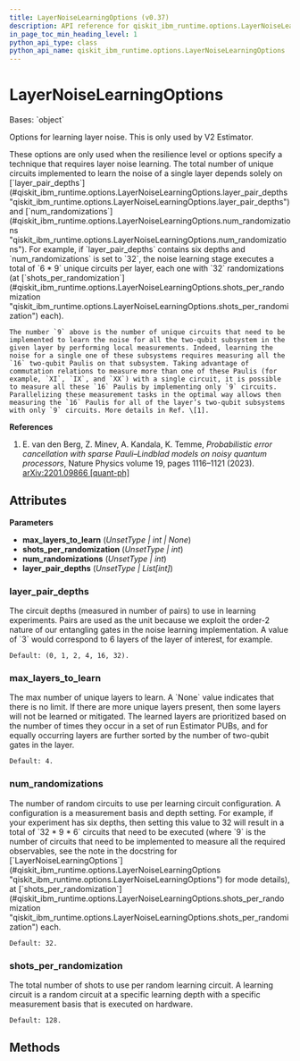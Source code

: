 ```yaml
---
title: LayerNoiseLearningOptions (v0.37)
description: API reference for qiskit_ibm_runtime.options.LayerNoiseLearningOptions in qiskit-ibm-runtime v0.37
in_page_toc_min_heading_level: 1
python_api_type: class
python_api_name: qiskit_ibm_runtime.options.LayerNoiseLearningOptions
---
```


# LayerNoiseLearningOptions

<Class id="qiskit_ibm_runtime.options.LayerNoiseLearningOptions" isDedicatedPage={true} github="https://github.com/Qiskit/qiskit-ibm-runtime/tree/stable/0.37/qiskit_ibm_runtime/options/layer_noise_learning_options.py#L28-L108" signature="LayerNoiseLearningOptions(max_layers_to_learn=Unset, shots_per_randomization=Unset, num_randomizations=Unset, layer_pair_depths=Unset)" modifiers="class">
  Bases: `object`

  Options for learning layer noise. This is only used by V2 Estimator.

  <Admonition title="Note" type="note">
    These options are only used when the resilience level or options specify a technique that requires layer noise learning.
  </Admonition>

  <Admonition title="Note" type="note">
    The total number of unique circuits implemented to learn the noise of a single layer depends solely on [`layer_pair_depths`](#qiskit_ibm_runtime.options.LayerNoiseLearningOptions.layer_pair_depths "qiskit_ibm_runtime.options.LayerNoiseLearningOptions.layer_pair_depths") and [`num_randomizations`](#qiskit_ibm_runtime.options.LayerNoiseLearningOptions.num_randomizations "qiskit_ibm_runtime.options.LayerNoiseLearningOptions.num_randomizations"). For example, if `layer_pair_depths` contains six depths and `num_randomizations` is set to `32`, the noise learning stage executes a total of `6 * 9` unique circuits per layer, each one with `32` randomizations (at [`shots_per_randomization`](#qiskit_ibm_runtime.options.LayerNoiseLearningOptions.shots_per_randomization "qiskit_ibm_runtime.options.LayerNoiseLearningOptions.shots_per_randomization") each).

    The number `9` above is the number of unique circuits that need to be implemented to learn the noise for all the two-qubit subsystem in the given layer by performing local measurements. Indeed, learning the noise for a single one of these subsystems requires measuring all the `16` two-qubit Paulis on that subsystem. Taking advantage of commutation relations to measure more than one of these Paulis (for example, `XI`, `IX`, and `XX`) with a single circuit, it is possible to measure all these `16` Paulis by implementing only `9` circuits. Parallelizing these measurement tasks in the optimal way allows then measuring the `16` Paulis for all of the layer’s two-qubit subsystems with only `9` circuits. More details in Ref. \[1].
  </Admonition>

  **References**

  1.  E. van den Berg, Z. Minev, A. Kandala, K. Temme, *Probabilistic error cancellation with sparse Pauli–Lindblad models on noisy quantum processors*, Nature Physics volume 19, pages 1116–1121 (2023). [arXiv:2201.09866 \[quant-ph\]](https://arxiv.org/abs/2201.09866)

  ## Attributes

  **Parameters**

  *   **max\_layers\_to\_learn** (*UnsetType | int | None*)
  *   **shots\_per\_randomization** (*UnsetType | int*)
  *   **num\_randomizations** (*UnsetType | int*)
  *   **layer\_pair\_depths** (*UnsetType | List\[int]*)

  ### layer\_pair\_depths

  <Attribute id="qiskit_ibm_runtime.options.LayerNoiseLearningOptions.layer_pair_depths" attributeTypeHint="UnsetType | List[int]" attributeValue="Unset">
    The circuit depths (measured in number of pairs) to use in learning experiments. Pairs are used as the unit because we exploit the order-2 nature of our entangling gates in the noise learning implementation. A value of `3` would correspond to 6 layers of the layer of interest, for example.

    Default: (0, 1, 2, 4, 16, 32).
  </Attribute>

  ### max\_layers\_to\_learn

  <Attribute id="qiskit_ibm_runtime.options.LayerNoiseLearningOptions.max_layers_to_learn" attributeTypeHint="UnsetType | int | None" attributeValue="Unset">
    The max number of unique layers to learn. A `None` value indicates that there is no limit. If there are more unique layers present, then some layers will not be learned or mitigated. The learned layers are prioritized based on the number of times they occur in a set of run Estimator PUBs, and for equally occurring layers are further sorted by the number of two-qubit gates in the layer.

    Default: 4.
  </Attribute>

  ### num\_randomizations

  <Attribute id="qiskit_ibm_runtime.options.LayerNoiseLearningOptions.num_randomizations" attributeTypeHint="UnsetType | int" attributeValue="Unset">
    The number of random circuits to use per learning circuit configuration. A configuration is a measurement basis and depth setting. For example, if your experiment has six depths, then setting this value to 32 will result in a total of `32 * 9 * 6` circuits that need to be executed (where `9` is the number of circuits that need to be implemented to measure all the required observables, see the note in the docstring for [`LayerNoiseLearningOptions`](#qiskit_ibm_runtime.options.LayerNoiseLearningOptions "qiskit_ibm_runtime.options.LayerNoiseLearningOptions") for mode details), at [`shots_per_randomization`](#qiskit_ibm_runtime.options.LayerNoiseLearningOptions.shots_per_randomization "qiskit_ibm_runtime.options.LayerNoiseLearningOptions.shots_per_randomization") each.

    Default: 32.
  </Attribute>

  ### shots\_per\_randomization

  <Attribute id="qiskit_ibm_runtime.options.LayerNoiseLearningOptions.shots_per_randomization" attributeTypeHint="UnsetType | int" attributeValue="Unset">
    The total number of shots to use per random learning circuit. A learning circuit is a random circuit at a specific learning depth with a specific measurement basis that is executed on hardware.

    Default: 128.
  </Attribute>

  ## Methods
</Class>

